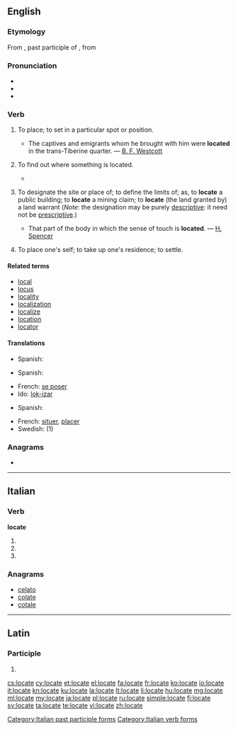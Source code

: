 ==English==

===Etymology===
From {{etyl|la|en}} {{term|locatus|locātus|lang=la}}, past participle of {{term|locato||lang=la|to place}}, from {{term|locus||lang=la|place}}

===Pronunciation===
* {{IPA|[ləʊˈkeɪt]|[ləˈkeɪt]|lang=en}}
* {{audio|en-us-locate.ogg|Audio (US)}}
* {{rhymes|eɪt}}

===Verb===
{{en-verb|locat|ing}}

# {{context|transitive}} To place; to set in a particular spot or position.
#* The captives and emigrants whom he brought with him were '''located''' in the trans-Tiberine quarter. &mdash; [[:w:Brooke Foss Westcott|B. F. Westcott]]
# {{context|transitive}} To find out where something is located.
#*{{quote-magazine|year=2013|month=May-June|author=Kevin Heng
|title=Why Does Nature Form Exoplanets Easily?
|volume=101|issue=3|page=184|magazine={{w|American Scientist}}
|url=http://www.americanscientist.org/issues/pub/2013/3/why-does-nature-form-exoplanets-easily
|passage=In the past two years, NASA’s Kepler Space Telescope has '''located''' nearly 3,000 exoplanet candidates ranging from sub-Earth-sized minions to gas giants that dwarf our own Jupiter. Their densities range from that of styrofoam to iron.}}
# {{context|transitive}} To designate the site or place of; to define the limits of; as, to '''locate''' a public building; to '''locate''' a mining claim; to '''locate''' (the land granted by) a land warrant  (''Note'': the designation may be purely [[descriptive]]: it need not be [[prescriptive]].)
#* That part of the body in which the sense of touch is '''located'''. &mdash; [[:w:Spencer (surname)#H|H. Spencer]]
# {{context|intransitive|colloquial}} To place one's self; to take up one's residence; to settle.{{rfex|intransitive}}

====Related terms====
* [[local]]
* [[locus]]
* [[locality]]
* [[localization]]
* [[localize]]
* [[location]]
* [[locator]]

====Translations====
{{trans-top|to place; to set in a particular spot or position}}
* Spanish: {{t+|es|ubicar}}
{{trans-mid}}
{{trans-bottom}}

{{trans-top|designate the site or place of}}
* Spanish: {{t+|es|ubicar}}
{{trans-mid}}
{{trans-bottom}}

{{trans-top|(intransitive) to place one's self; to take up one's residence; to settle}}
* French: [[se poser]]
* Ido: [[lok-izar]]
{{trans-mid}}
* Spanish: {{t-|es|asentar}} {{qualifier|pronominal}}
{{trans-bottom}}

{{checktrans-top}}
* French: [[situer]], [[placer]]
* Swedish: {{t+|sv|placera}} (1)
{{trans-bottom}}

===Anagrams===
* {{l|en|coleta}}

----

==Italian==

===Verb===
'''locate'''

# {{conjugation of|locare||2|p|pres|ind|lang=it}}
# {{conjugation of|locare||2|p|imp|lang=it}}
# {{form of|[[feminine|Feminine]] plural|locato}}

===Anagrams===
* [[celato#Italian|celato]]
* [[colate#Italian|colate]]
* [[cotale#Italian|cotale]]

[[Category:Italian past participle forms]]
[[Category:Italian verb forms]]

----

==Latin==

===Participle===
{{la-part-form|locāte}}

# {{inflection of|locatus|locātus|voc|m|s|lang=la}}

[[cs:locate]]
[[cy:locate]]
[[et:locate]]
[[el:locate]]
[[fa:locate]]
[[fr:locate]]
[[ko:locate]]
[[io:locate]]
[[it:locate]]
[[kn:locate]]
[[ku:locate]]
[[la:locate]]
[[lt:locate]]
[[li:locate]]
[[hu:locate]]
[[mg:locate]]
[[ml:locate]]
[[my:locate]]
[[ja:locate]]
[[pl:locate]]
[[ru:locate]]
[[simple:locate]]
[[fi:locate]]
[[sv:locate]]
[[ta:locate]]
[[te:locate]]
[[vi:locate]]
[[zh:locate]]